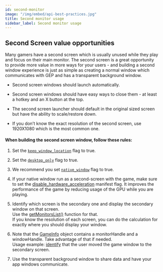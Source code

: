 ```yaml
---
id: second-monitor
image: "/img/embed/api-best-practices.jpg"
title: Second monitor usage
sidebar_label: Second monitor usage
---
```


## Second Screen value opportunities

Many gamers have a second screen which is usually unused while they play and focus on their main monitor. The second screen is a great opportunity to provide more value in more ways for your users - and building a second window experience is just as simple as creating a normal window which communicates with GEP and has a transparent background window.

* Second screen windows should launch automatically.

* Second screen windows should have easy ways to close them - at least a hotkey and an X button at the top.

* The second screen launcher should default in the original sized screen but have the ability to scale/restore down.

* If you don’t know the exact resolution of the second screen, use 1920X1080 which is the most common one. 

#### When building the second screen window, follow these rules:

1. Set the [`keep_window_location`](/api/manifest#windows-keep_window_location) flag to true.

2. Set the [`desktop_only`](/api/manifest#windows-desktop_only) flag to true.

3. We recommend you set [`native_window`](/api/manifest#native_window) flag to true.

4. If your native window run as a second-screen with the game, make sure to set the [disable_hardware_acceleration](/api/manifest#disable_hardware_acceleration) manifest flag.  It improves the performance of the game by reducing usage of the GPU while you are playing. 

5. Identify which screen is the secondary one and display the secondary window on that screen.  
  Use the [getMonitorsList()](/api/utils) function for that.  
  If you know the resolution of each screen, you can do the calculation for exactly where you should display your window.

6. Note that the [GameInfo](/api/games#gameinfo-object) object contains a monitorHandle and a windowHandle. Take advantage of that if needed.  
  Usage example: [identify](../using-windows-api/windows-resolution-size-position#identify-when-the-window-is-dragged-between-monitors) that the user moved the game window to the secondary screen.
 
7. Use the transparent background window to share data and have your app windows communicate.
